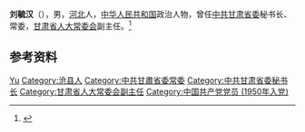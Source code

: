 '''刘毓汉'''（{{bd|1929年|9月|2006年|7月13日}}），男，[[河北|河北]]人，[[中华人民共和国|中华人民共和国]]政治人物，曾任[[中共甘肃省委|中共甘肃省委]]秘书长、常委，[[甘肃省人大常委会|甘肃省人大常委会]]副主任。<ref>{{Cite book|title=中国社会团体大全 • 会长主席、理事长秘书长传略卷 第一册|author=黄汉江主编|publisher=中国国际广播出版社|year=1995|isbn=|location=|pages=}}</ref>

== 参考资料 ==
{{reflist}}

{{中国政治人物小作品}}

{{Authority control}}
{{DEFAULTSORT:Liu yuhan}}
[[Category:刘姓|Yu]]
[[Category:沧县人|Category:沧县人]]
[[Category:中共甘肅省委常委|Category:中共甘肅省委常委]]
[[Category:中共甘肃省委秘书长|Category:中共甘肃省委秘书长]]
[[Category:甘肃省人大常委会副主任|Category:甘肃省人大常委会副主任]]
[[Category:中国共产党党员_(1950年入党)|Category:中国共产党党员 (1950年入党)]]